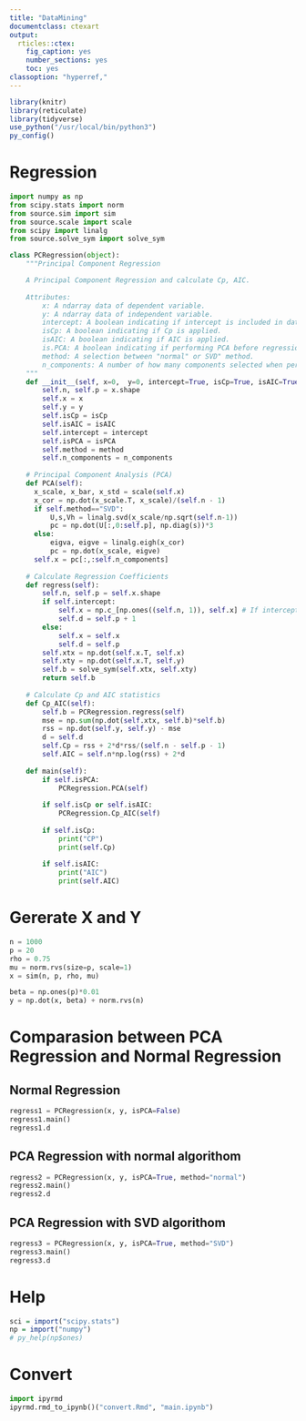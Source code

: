 ```yaml
---
title: "DataMining"
documentclass: ctexart
output:
  rticles::ctex:
    fig_caption: yes
    number_sections: yes
    toc: yes
classoption: "hyperref,"
---
```


```r
library(knitr)
library(reticulate)
library(tidyverse)
use_python("/usr/local/bin/python3")
py_config()
```

# Regression

```python
import numpy as np
from scipy.stats import norm
from source.sim import sim
from source.scale import scale
from scipy import linalg
from source.solve_sym import solve_sym

class PCRegression(object):
    """Principal Component Regression

    A Principal Component Regression and calculate Cp, AIC.
    
    Attributes:
        x: A ndarray data of dependent variable.
        y: A ndarray data of independent variable.
        intercept: A boolean indicating if intercept is included in data.
        isCp: A boolean indicating if Cp is applied.
        isAIC: A boolean indicating if AIC is applied.
        is.PCA: A boolean indicating if performing PCA before regression.
        method: A selection between "normal" or SVD" method.
        n_components: A number of how many components selected when performing PCA
    """
    def __init__(self, x=0,  y=0, intercept=True, isCp=True, isAIC=True, isPCA=True, method="SVD", n_components = 3):
        self.n, self.p = x.shape
        self.x = x
        self.y = y
        self.isCp = isCp
        self.isAIC = isAIC
        self.intercept = intercept
        self.isPCA = isPCA
        self.method = method
        self.n_components = n_components
        
    # Principal Component Analysis (PCA)
    def PCA(self):
      x_scale, x_bar, x_std = scale(self.x)
      x_cor = np.dot(x_scale.T, x_scale)/(self.n - 1)
      if self.method=="SVD":
          U,s,Vh = linalg.svd(x_scale/np.sqrt(self.n-1))
          pc = np.dot(U[:,0:self.p], np.diag(s))*3
      else:
          eigva, eigve = linalg.eigh(x_cor)
          pc = np.dot(x_scale, eigve)
      self.x = pc[:,:self.n_components]
        
    # Calculate Regression Coefficients
    def regress(self):
        self.n, self.p = self.x.shape
        if self.intercept:
            self.x = np.c_[np.ones((self.n, 1)), self.x] # If intercept, then generize a column which is all 1
            self.d = self.p + 1
        else:
            self.x = self.x
            self.d = self.p
        self.xtx = np.dot(self.x.T, self.x)
        self.xty = np.dot(self.x.T, self.y)
        self.b = solve_sym(self.xtx, self.xty)
        return self.b
    
    # Calculate Cp and AIC statistics
    def Cp_AIC(self):
        self.b = PCRegression.regress(self)
        mse = np.sum(np.dot(self.xtx, self.b)*self.b)
        rss = np.dot(self.y, self.y) - mse
        d = self.d
        self.Cp = rss + 2*d*rss/(self.n - self.p - 1)
        self.AIC = self.n*np.log(rss) + 2*d
    
    def main(self):
        if self.isPCA:
            PCRegression.PCA(self)
            
        if self.isCp or self.isAIC:
            PCRegression.Cp_AIC(self)
            
        if self.isCp:
            print("CP")
            print(self.Cp)
            
        if self.isAIC:
            print("AIC")
            print(self.AIC)
```

# Gererate X and Y

```python
n = 1000
p = 20
rho = 0.75
mu = norm.rvs(size=p, scale=1)
x = sim(n, p, rho, mu)

beta = np.ones(p)*0.01
y = np.dot(x, beta) + norm.rvs(n)
```

# Comparasion between PCA Regression and Normal Regression

## Normal Regression

```python
regress1 = PCRegression(x, y, isPCA=False)
regress1.main()
regress1.d
```

## PCA Regression with normal algorithom

```python
regress2 = PCRegression(x, y, isPCA=True, method="normal")
regress2.main()
regress2.d
```

## PCA Regression with SVD algorithom

```python
regress3 = PCRegression(x, y, isPCA=True, method="SVD")
regress3.main()
regress3.d
```

# Help

```r
sci = import("scipy.stats")
np = import("numpy")
# py_help(np$ones)
```

# Convert

```python
import ipyrmd
ipyrmd.rmd_to_ipynb()("convert.Rmd", "main.ipynb")
```

